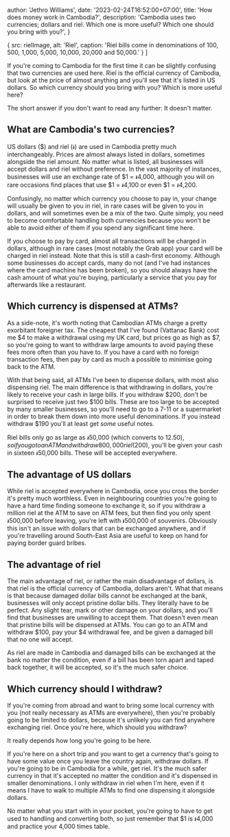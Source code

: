 

  author: 'Jethro Williams',
  date: '2023-02-24T16:52:00+07:00',
  title: 'How does money work in Cambodia?',
  description: 'Cambodia uses two currencies; dollars and riel. Which one is more useful? Which one should you bring with you?',
}

  {
    src: rielImage,
    alt: 'Riel',
    caption: 'Riel bills come in denominations of 100, 500, 1,000, 5,000, 10,000, 20,000 and 50,000.'
  }
]


If you're coming to Cambodia for the first time it can be slightly confusing that two currencies are used here. Riel is the official currency of Cambodia, but look at the price of almost anything and you'll see that it's listed in US dollars. So which currency should you bring with you? Which is more useful here?

The short answer if you don't want to read any further: It doesn't matter.

## What are Cambodia's two currencies?

US dollars ($) and riel (៛) are used in Cambodia pretty much interchangeably. Prices are almost always listed in dollars, sometimes alongside the riel amount. No matter what is listed, all businesses will accept dollars and riel without preference. In the vast majority of instances, businesses will use an exchange rate of $1 = ៛4,000, although you will on rare occasions find places that use $1 = ៛4,100 or even $1 = ៛4,200.

Confusingly, no matter which currency you choose to pay in, your change will usually be given to you in riel, in rare cases will be given to you in dollars, and will sometimes even be a mix of the two. Quite simply, you need to become comfortable handling both currencies because you won't be able to avoid either of them if you spend any significant time here.

If you choose to pay by card, almost all transactions will be charged in dollars, although in rare cases (most notably the Grab app) your card will be charged in riel instead. Note that this is still a cash-first economy. Although some businesses do accept cards, many do not (and I've had instances where the card machine has been broken), so you should always have the cash amount of what you're buying, particularly a service that you pay for afterwards like a restaurant.

## Which currency is dispensed at ATMs?

As a side-note, it's worth noting that Cambodian ATMs charge a pretty exorbitant foreigner tax. The cheapest that I've found (Vattanac Bank) cost me $4 to make a withdrawal using my UK card, but prices go as high as $7, so you're going to want to withdraw large amounts to avoid paying these fees more often than you have to. If you have a card with no foreign transaction fees, then pay by card as much a possible to minimise going back to the ATM.

With that being said, all ATMs I've been to dispense dollars, with most also dispensing riel. The main difference is that withdrawing in dollars, you're likely to receive your cash in large bills. If you withdraw $200, don't be surprised to receive just two $100 bills. These are too large to be accepted by many smaller businesses, so you'll need to go to a 7-11 or a supermarket in order to break them down into more useful denominations. If you instead withdraw $190 you'll at least get _some_ useful notes.

Riel bills only go as large as ៛50,000 (which converts to $12.50), so if you go to an ATM and withdraw 800,000 riel ($200), you'll be given your cash in sixteen ៛50,000 bills. These will be accepted everywhere.

## The advantage of US dollars

While riel is accepted everywhere in Cambodia, once you cross the border it's pretty much worthless. Even in neighbouring countries you're going to have a hard time finding someone to exchange it, so if you withdraw a million riel at the ATM to save on ATM fees, but then find you only spent ៛500,000 before leaving, you're left with ៛500,000 of souvenirs. Obviously this isn't an issue with dollars that can be exchanged anywhere, and if you're travelling around South-East Asia are useful to keep on hand for paying border guard bribes.

## The advantage of riel

The main advantage of riel, or rather the main disadvantage of dollars, is that riel is the official currency of Cambodia, dollars aren't. What that means is that because damaged dollar bills cannot be exchanged at the bank, businesses will only accept pristine dollar bills. They literally have to be perfect. Any slight tear, mark or other damage on your dollars, and you'll find that businesses are unwilling to accept them. That doesn't even mean that pristine bills will be dispensed at ATMs. You can go to an ATM and withdraw $100, pay your $4 withdrawal fee, and be given a damaged bill that no one will accept.

As riel are made in Cambodia and damaged bills can be exchanged at the bank no matter the condition, even if a bill has been torn apart and taped back together, it will be accepted, so it's the much safer choice.

## Which currency should I withdraw?

If you're coming from abroad and want to bring some local currency with you (not really necessary as ATMs are everywhere), then you're probably going to be limited to dollars, because it's unlikely you can find anywhere exchanging riel. Once you're here, which should you withdraw?

It really depends how long you're going to be here.

If you're here on a short trip and you want to get a currency that's going to have some value once you leave the country again, withdraw dollars. If you're going to be in Cambodia for a while, get riel. It's the much safer currency in that it's accepted no matter the condition and it's dispensed in smaller denominations. I only withdraw in riel when I'm here, even if it means I have to walk to multiple ATMs to find one dispensing it alongside dollars.

No matter what you start with in your pocket, you're going to have to get used to handling and converting both, so just remember that $1 is ៛4,000 and practice your 4,000 times table.

<ImageGallery images={rielImages} />
